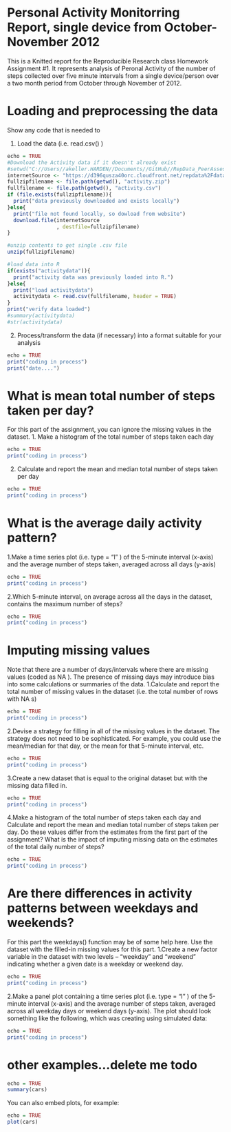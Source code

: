 Personal Activity Monitorring Report, single device from October-November 2012
========================================================

This is a Knitted report for the Reproducible Research class Homework Assignment #1. It represents analysis of Peronal Activity
of the number of steps collected over five minute intervals from a single device/person over a two month period from October through
November of 2012.

Loading and preprocessing the data
========================================================

Show any code that is needed to
 
 1. Load the data (i.e.  read.csv() )
```r
echo = TRUE
#Download the Activity data if it doesn't already exist
#setwd("C://Users//akeller.HARDEN//Documents//GitHub//RepData_PeerAssessment2")
internetSource <- "https://d396qusza40orc.cloudfront.net/repdata%2Fdata%2Factivity.zip"
fullzipfilename <- file.path(getwd(), "activity.zip")
fullfilename <- file.path(getwd(), "activity.csv")
if (file.exists(fullzipfilename)){
  print("data previously downloaded and exists locally")
}else{
  print("file not found locally, so dowload from website")
  download.file(internetSource 
                , destfile=fullzipfilename)
}

#unzip contents to get single .csv file
unzip(fullzipfilename)

#load data into R
if(exists("activitydata")){
  print("activity data was previously loaded into R.")
}else{
  print("load activitydata")
  activitydata <- read.csv(fullfilename, header = TRUE)
}
print("verify data loaded")
#summary(activitydata)
#str(activitydata)
```

2. Process/transform the data (if necessary) into a format suitable for your analysis
```r
echo = TRUE
print("coding in process")
print("date....")
```

 
What is mean total number of steps taken per day?
========================================================

For this part of the assignment, you can ignore the missing values in the dataset.
1. Make a histogram of the total number of steps taken each day
```r
echo = TRUE
print("coding in process")
```

2. Calculate and report the mean and median total number of steps taken per day
```r
echo = TRUE
print("coding in process")
```

 
What is the average daily activity pattern?
========================================================
 1.Make a time series plot (i.e.  type = "l" ) of the 5-minute interval (x-axis) and the average number of steps taken, averaged across all days (y-axis)
```r
echo = TRUE
print("coding in process")

```

 2.Which 5-minute interval, on average across all the days in the dataset, contains the maximum number of steps?
```r
echo = TRUE
print("coding in process")

```

 
Imputing missing values
========================================================

Note that there are a number of days/intervals where there are missing values (coded as  NA ). The presence of missing days may introduce bias into some calculations or summaries of the data.
 1.Calculate and report the total number of missing values in the dataset (i.e. the total number of rows with  NA s)
```r
echo = TRUE
print("coding in process")

```

 2.Devise a strategy for filling in all of the missing values in the dataset. The strategy does not need to be sophisticated. For example, you could use the mean/median for that day, or the mean for that 5-minute interval, etc.
```r
echo = TRUE
print("coding in process")

```

 3.Create a new dataset that is equal to the original dataset but with the missing data filled in.
```r
echo = TRUE
print("coding in process")

```

 4.Make a histogram of the total number of steps taken each day and Calculate and report the mean and median total number of steps taken per day. Do these values differ from the estimates from the first part of the assignment? What is the impact of imputing missing data on the estimates of the total daily number of steps?
```r
echo = TRUE
print("coding in process")

```

 
Are there differences in activity patterns between weekdays and weekends?
========================================================

For this part the  weekdays()  function may be of some help here. Use the dataset with the filled-in missing values for this part.
 1.Create a new factor variable in the dataset with two levels -- "weekday" and "weekend" indicating whether a given date is a weekday or weekend day.
```r
echo = TRUE
print("coding in process")

```

 2.Make a panel plot containing a time series plot (i.e.  type = "l" ) of the 5-minute interval (x-axis) and the average number of steps taken, averaged across all weekday days or weekend days (y-axis). The plot should look something like the following, which was creating using simulated data:
```r
echo = TRUE
print("coding in process")

```

other examples...delete me todo
========================================================
```r
echo = TRUE
summary(cars)
```

You can also embed plots, for example:

```r
echo = TRUE
plot(cars)
```
